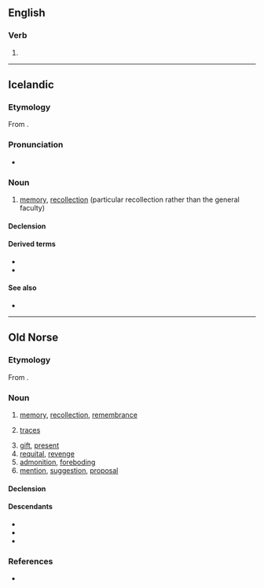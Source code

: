 ==English==

===Verb===
{{head|en|verb form}}

# {{present participle of|en|min|nocat=1}}

----

==Icelandic==

===Etymology===
From {{suffix|is|minni|ing}}.

===Pronunciation===
* {{IPA|is|/ˈmɪnːiŋk/}}
*: {{rhymes|is|ɪnːiŋk}}

===Noun===
{{is-noun|f|minningar|minningar}}

# [[memory]], [[recollection]] (particular recollection rather than the general faculty)

====Declension====
{{is-decl-noun-f-s1|minn|i|ng|u=u}}

====Derived terms====
* {{l|is|minningargrein}}
* {{l|is|minningargripur}}

====See also====
* {{l|is|minni}}

----

==Old Norse==

===Etymology===
{{root|non|ine-pro|*men-|id=think}}
From {{suffix|non|minna|ing}}.

===Noun===
{{non-noun|f|minningar|dative=minningu}}

# [[memory]], [[recollection]], [[remembrance]]
# {{lb|non|plural only}} [[trace]]s
# [[gift]], [[present]]
# [[requital]], [[revenge]]
# [[admonition]], [[foreboding]]
# [[mention]], [[suggestion]], [[proposal]]

====Declension====
{{non-decl-f-o|minning|dsv=minningu}}

====Descendants====
{{top2}}
* {{desc|is|minning}}
* {{desc|nn|minning}}
* {{desc|nb|minning}}
{{bottom}}

===References===
* {{R:Zoega}}